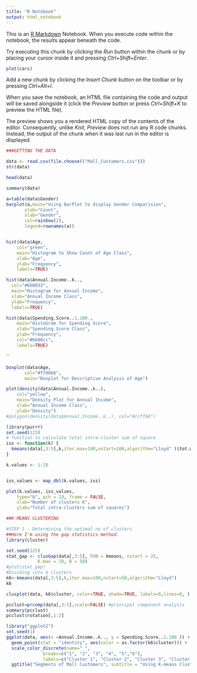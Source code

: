 ```yaml
---
title: "R Notebook"
output: html_notebook
---
```


This is an [R Markdown](http://rmarkdown.rstudio.com) Notebook. When you execute code within the notebook, the results appear beneath the code. 

Try executing this chunk by clicking the *Run* button within the chunk or by placing your cursor inside it and pressing *Ctrl+Shift+Enter*. 

```r
plot(cars)
```

Add a new chunk by clicking the *Insert Chunk* button on the toolbar or by pressing *Ctrl+Alt+I*.

When you save the notebook, an HTML file containing the code and output will be saved alongside it (click the *Preview* button or press *Ctrl+Shift+K* to preview the HTML file).

The preview shows you a rendered HTML copy of the contents of the editor. Consequently, unlike *Knit*, *Preview* does not run any R code chunks. Instead, the output of the chunk when it was last run in the editor is displayed.






```r

###GETTING THE DATA
```
```r
data <- read.csv(file.choose(("Mall_Customers.csv")))
str(data)
```
```r
head(data)
```
```r
summary(data)
```
```r
a=table(data$Gender)
barplot(a,main="Using BarPlot to display Gender Comparision",
       ylab="Count",
       xlab="Gender",
       col=rainbow(2),
       legend=rownames(a))


hist(data$Age,
    col="green",
    main="Histogram to Show Count of Age Class",
    xlab="Age",
    ylab="Frequency",
    labels=TRUE)
```
```r
hist(data$Annual.Income..k..,
  col="#660033",
  main="Histogram for Annual Income",
  xlab="Annual Income Class",
  ylab="Frequency",
  labels=TRUE)

hist(data$Spending.Score..1.100.,
    main="HistoGram for Spending Score",
    xlab="Spending Score Class",
    ylab="Frequency",
    col="#6600cc",
    labels=TRUE)
```
``
```r
boxplot(data$Age,
       col="#ff0066",
       main="Boxplot for Descriptive Analysis of Age")
```
```r
plot(density(data$Annual.Income..k..),
    col="yellow",
    main="Density Plot for Annual Income",
    xlab="Annual Income Class",
    ylab="Density")
#polygon(density(data$Annual.Income..k..), col="#ccff66")
```
```r
library(purrr)
set.seed(123)
# function to calculate total intra-cluster sum of square 
iss <- function(k) {
  kmeans(data[,3:5],k,iter.max=100,nstart=100,algorithm="Lloyd" )$tot.withinss
}

k.values <- 1:10


iss_values <- map_dbl(k.values, iss)

plot(k.values, iss_values,
    type="b", pch = 19, frame = FALSE, 
    xlab="Number of clusters K",
    ylab="Total intra-clusters sum of squares")
```
```r
##K-MEANS CLUSTERING
```
```r
#STEP 1 - Determining the optimal no of clusters
##Here I'm using the gap statistics method.
library(cluster)

set.seed(125)
stat_gap <- clusGap(data[,3:5], FUN = kmeans, nstart = 25,
            K.max = 10, B = 50)
#plot(stat_gap)
#Dividing into 6 clusters
k6<-kmeans(data[,3:5],6,iter.max=100,nstart=50,algorithm="Lloyd")
k6

```
```r
clusplot(data, k6$cluster, color=TRUE, shade=TRUE, labels=0,lines=0, )

```
```r
pcclust=prcomp(data[,3:5],scale=FALSE) #principal component analysis
summary(pcclust)
pcclust$rotation[,1:2]
```
```r
library("ggplot2")
set.seed(1)
ggplot(data, aes(x =Annual.Income..k.., y = Spending.Score..1.100.)) + 
  geom_point(stat = "identity", aes(color = as.factor(k6$cluster))) +
  scale_color_discrete(name=" ",
              breaks=c("1", "2", "3", "4", "5","6"),
              labels=c("Cluster 1", "Cluster 2", "Cluster 3", "Cluster 4", "Cluster 5","Cluster 6")) +
  ggtitle("Segments of Mall Customers", subtitle = "Using K-means Clustering")

```




